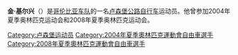 {{Infobox Cyclist
| ridername      = 金·基尔兴
| image          = Kim Kirchen.jpg
| image_caption  = 
| fullname       = 金·基尔兴
| nickname       = 
| dateofbirth    = {{birth date and age|1978|7|3}}
| country        = {{LUX}}
| height         = 
| weight         = 
| currentteam    = [[哥伦比亚车队|哥伦比亚车队]]
| discipline     = 公路自行车
| role           = 骑手
| ridertype      = 全能型
| amateuryears   = 1999–2000
| amateurteams   = De Nardi-Pasta Montegrappa
| proyears       = 2001–2005<br>2006–
| proteams       = [[法萨-波托洛车队|法萨-波托洛车队]]<br>哥伦比亚车队
| majorwins      = 环法自行车赛第一赛段<br />La Flèche Wallonne (2008)
| updated        = 2008年1月4日
}}

{{BLPsources}}
{{Expand|time=2015-05-14}}
'''金·基尔兴'''（{{bd|1978年|7月3日}}）是[[哥伦比亚车队|哥伦比亚车队]]的一名[[卢森堡|卢森堡]][[公路自行车运动|公路自行车]]运动员。他曾参加2004年夏季奥林匹克运动会和2008年夏季奥林匹克运动会。

{{Europe-sport-bio-stub}}
{{DEFAULTSORT:Kirchen, Kim}}
[[Category:卢森堡运动员|Category:卢森堡运动员]]
[[Category:2004年夏季奧林匹克運動會自由車選手|Category:2004年夏季奧林匹克運動會自由車選手]]
[[Category:2008年夏季奧林匹克運動會自由車選手|Category:2008年夏季奧林匹克運動會自由車選手]]